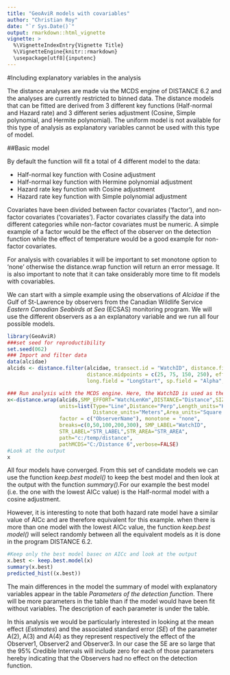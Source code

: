 ```yaml
---
title: "GeoAviR models with covariables"
author: "Christian Roy"
date: "`r Sys.Date()`"
output: rmarkdown::html_vignette
vignette: >
  %\VignetteIndexEntry{Vignette Title}
  %\VignetteEngine{knitr::rmarkdown}
  \usepackage[utf8]{inputenc}
---
```

#Including explanatory variables in the analysis

The distance analyses are made via the MCDS engine of DISTANCE 6.2 and the analyses are currently restricted to binned data. The distance models that can be fitted are derived from 3 different key functions (Half-normal and Hazard rate) and 3 different series adjustment (Cosine, Simple polynomial, and Hermite polynomial). The uniform model is not available for this type of analysis as explanatory variables cannot be used with this type of model. 

##Basic model

By default the function will fit a total of 4 different model to the data:

- Half-normal key function with Cosine adjustment
- Half-normal key function with Hermine polynomial adjustment
- Hazard rate key function with Cosine adjustment
- Hazard rate key function with Simple polynomial adjustment

Covariates have been divided between factor covariates ('factor'), and non-factor covariates ('covariates'). Factor covariates classify the data into different categories while non-factor covariates must be numeric. A simple example of a factor would be the effect of the observer on the detection function while the effect of temperature would be a good example for non-factor covariates. 

For analysis with covariables it will be important to set monotone option to 'none' otherwise the distance.wrap function will return an error message. It is also important to note that it can take onsiderably more time to fit models with covariables.

We can start with a simple example using the observations of _Alcidae_ if the Gulf of St-Lawrence by observers from the Canadian Wildlife Service _Eastern Canadian Seabirds at Sea_ (ECSAS) monitoring program. We will use the different observers as a an explanatory variable and we run all four possible models. 

```r
library(GeoAviR)
###set seed for reproductibility    
set.seed(062)
### Import and filter data
data(alcidae)
alcids <- distance.filter(alcidae, transect.id = "WatchID", distance.field = "Distance", distance.labels = c("A", "B", "C", "D"), 
                          distance.midpoints = c(25, 75, 150, 250), effort.field = "WatchLenKm", lat.field = "LatStart", 
                          long.field = "LongStart", sp.field = "Alpha", date.field = "Date")

### Run analysis with the MCDS engine. Here, the WatchID is used as the sample.
x<-distance.wrap(alcids,SMP_EFFORT="WatchLenKm",DISTANCE="Distance",SIZE="Count",
                 units=list(Type="Line",Distance="Perp",Length_units="Kilometers",
                            Distance_units="Meters",Area_units="Square kilometers"),
                 factor = c("ObserverName"), monotone = "none",
                 breaks=c(0,50,100,200,300), SMP_LABEL="WatchID",
                 STR_LABEL="STR_LABEL",STR_AREA="STR_AREA",
                 path="c:/temp/distance",
                 pathMCDS="C:/Distance 6",verbose=FALSE)
#Look at the output
x
```

All four models have converged. From this set of candidate models we can use the function _keep.best model()_ to keep the best model and then look at the output with the function _summary()_.For our example the best model (i.e. the one with the lowest AICc value) is the Half-normal model with a cosine adjustment. 

However, it is interesting to note that both hazard rate model have a similar value of AICc and are therefore equivalent for this example. when there is more than one model with the lowest AICc value, the function _keep.best model()_ will select randomly between all the equivalent models as it is done in the program DISTANCE 6.2.

```r
#Keep only the best model basec on AICc and look at the output
x.best <- keep.best.model(x)
summary(x.best)
predicted_hist((x.best))
```

The main differences in the model the summary of model with explanatory variables appear in the table _Parameters of the detection function_. There will be more parameters in the table than if the model would have been fit without variables. The description of each parameter is under the table. 

In this analysis we would be particularly interested in looking at the mean effect (_Estimates_) and the associated standard error (_SE_) of the parameter A(2), A(3) and A(4) as they represent respectively the effect of the Observer1, Observer2 and Observer3. In our case the SE are so large that the 95% Credible Intervals will include zero for each of those parameters hereby indicating that the Observers had no effect on the detection function.
